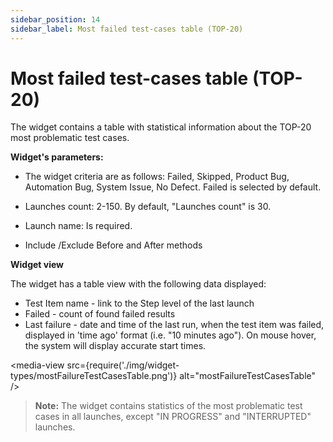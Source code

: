 ```yaml
---
sidebar_position: 14
sidebar_label: Most failed test-cases table (TOP-20)
---
```


# Most failed test-cases table (TOP-20)

The widget contains a table with statistical information about the TOP-20 most problematic test cases.

**Widget's parameters:**

- The widget criteria are as follows: Failed, Skipped, Product Bug, Automation Bug, System Issue, No Defect. Failed is selected by default.

- Launches count: 2-150. By default, "Launches count" is 30.

- Launch name: Is required.

- Include /Exclude  Before and After methods

**Widget view**

The widget has a table view with the following data displayed:

- Test Item name - link to the Step level of the last launch
- Failed - count of found failed results
- Last failure - date and time of the last run, when the test item was failed, displayed in 'time ago' format (i.e. "10 minutes ago").
  On mouse hover, the system will display accurate start times.

<media-view src={require('./img/widget-types/mostFailureTestCasesTable.png')} alt="mostFailureTestCasesTable" />

>**Note:**
The widget contains statistics of the most problematic test cases in all launches, except "IN PROGRESS" and "INTERRUPTED" launches.